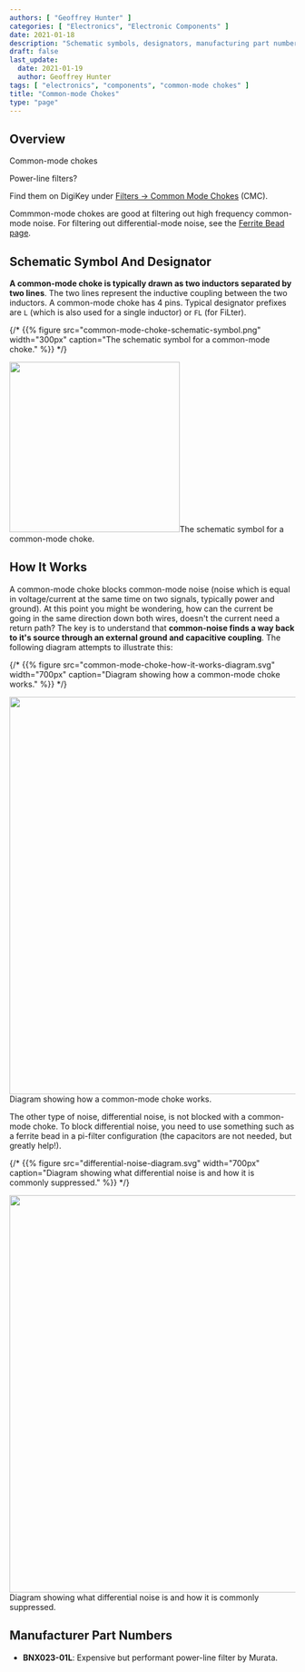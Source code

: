 ```yaml
---
authors: [ "Geoffrey Hunter" ]
categories: [ "Electronics", "Electronic Components" ]
date: 2021-01-18
description: "Schematic symbols, designators, manufacturing part numbers are more info about common-mode chokes."
draft: false
last_update:
  date: 2021-01-19
  author: Geoffrey Hunter
tags: [ "electronics", "components", "common-mode chokes" ]
title: "Common-mode Chokes"
type: "page"
---
```



<WarningIsNotes />

## Overview

Common-mode chokes 

Power-line filters?

Find them on DigiKey under [Filters -> Common Mode Chokes](https://www.digikey.co.nz/products/en/filters/common-mode-chokes/839) (CMC).

Commmon-mode chokes are good at filtering out high frequency common-mode noise. For filtering out differential-mode noise, see the [Ferrite Bead page](/electronics/components/ferrite-beads/).

## Schematic Symbol And Designator

**A common-mode choke is typically drawn as two inductors separated by two lines**. The two lines represent the inductive coupling between the two inductors. A common-mode choke has 4 pins. Typical designator prefixes are `L` (which is also used for a single inductor) or `FL` (for FiLter).

{/* {{% figure src="common-mode-choke-schematic-symbol.png" width="300px" caption="The schematic symbol for a common-mode choke." %}} */}

<Image src={common_mode_choke_schematic_symbol} width="300">The schematic symbol for a common-mode choke.</Image>

## How It Works

A common-mode choke blocks common-mode noise (noise which is equal in voltage/current at the same time on two signals, typically power and ground). At this point you might be wondering, how can the current be going in the same direction down both wires, doesn't the current need a return path? The key is to understand that **common-noise finds a way back to it's source through an external ground and capacitive coupling**. The following diagram attempts to illustrate this: 

{/* {{% figure src="common-mode-choke-how-it-works-diagram.svg" width="700px" caption="Diagram showing how a common-mode choke works." %}} */}

<Image src={common_mode_choke_how_it_works_diagram} width="700">Diagram showing how a common-mode choke works.</Image>

The other type of noise, differential noise, is not blocked with a common-mode choke. To block differential noise, you need to use something such as a ferrite bead in a pi-filter configuration (the capacitors are not needed, but greatly help!).

{/* {{% figure src="differential-noise-diagram.svg" width="700px" caption="Diagram showing what differential noise is and how it is commonly suppressed." %}} */}

<Image src={differential_noise_diagram} width="700">Diagram showing what differential noise is and how it is commonly suppressed.</Image>

## Manufacturer Part Numbers

* **BNX023-01L**: Expensive but performant power-line filter by Murata. 